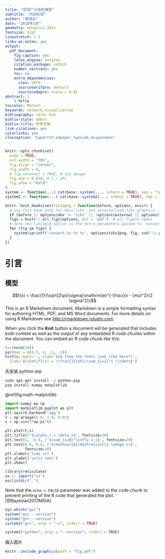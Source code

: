 ```yaml
---
title: "空间广义线性模型"
subtitle: "代码实现"
author: "黄湘云"
date: "2018年3月"
geometry: margin=1.18in
fontsize: 12pt
linestretch: 1.5
links-as-notes: yes
output: 
  pdf_document: 
    fig_caption: yes
    latex_engine: xelatex
    citation_package: natbib
    number_sections: yes
    toc: no
    extra_dependencies:
      ctex: UTF8
      sourceserifpro: default
      sourcecodepro: scale = 0.85
abstract: |
    | hello
toccolor: Maroon
keywords: network,visualization
bibliography: refer.bib
biblio-style: abbrv
biblio-title: 参考文献
link-citations: yes
colorlinks: yes
classoption: "hyperref,a4paper,twoside,dvipsnames"
---
```


```r
knitr::opts_chunk$set(
  echo = TRUE,
  out.width = "70%",
  fig.align = "center",
  fig.width = 6,
  # fig.showtext = TRUE, # too danger
  fig.asp = 0.618, # 1 / phi
  fig.show = "hold"  
)
system <- function(...) cat(base::system(..., intern = TRUE), sep = "\n")
system2 <- function(...) cat(base::system2(..., stdout = TRUE), sep = "\n")

knitr::knit_hooks$set(tikz2png = function(before, options, envir) {
  # use this hook only for dev='tikz' and externalized tikz graphics
  if (before || options$dev != 'tikz' || !options$external || options$fig.num == 0) return()
  figs = knitr:::all_figs(options, ext = 'pdf')  # all figure names
  # note the tikz2png option is the extra parameters passed to 'convert'
  for (fig in figs) {
    system(sprintf('convert %s %s %s', options$tikz2png, fig, sub('\\.pdf$', '.png', fig)))
  }
})
```

# 引言

## 模型

$$f(x) = \frac{1}{\sqrt{2\pi}\sigma}\mathrm{e}^{-\frac{(x - \mu)^2}{2 \sigma^2}}$$
This is an R Markdown document. Markdown is a simple formatting syntax for authoring HTML, PDF, and MS Word documents. For more details on using R Markdown see <http://rmarkdown.rstudio.com>.

When you click the **Knit** button a document will be generated that includes both content as well as the output of any embedded R code chunks within the document. You can embed an R code chunk like this:

```r
(x=rnorm(20))
par(mar = c(4.5, 4, .1, .1))
hist(x, main='', xlab='$x$ (how the fonts look like here?)',
  ylab='$\\hat{f}(x) = \\frac{1}{nh}\\sum_{i=1}^n \\cdots$')
```

先安装 python-pip

```bash
sudo apt-get install -y python-pip
pip install numpy matplotlib
```

\@ref(fig:math-matplotlib)

```python
import numpy as np
import matplotlib.pyplot as plt
plt.switch_backend('agg')
t = np.arange(0.0, 2.0, 0.01)
s = np.sin(2*np.pi*t)

plt.plot(t,s)
plt.title(r'$\alpha_i > \beta_i$', fontsize=20)
plt.text(1, -0.6, r'$\sum_{i=0}^\infty x_i$', fontsize=20)
plt.text(0.6, 0.6, r'$\mathcal{A}\mathrm{sin}(2 \omega t)$',
         fontsize=20)
plt.xlabel('time (s)')
plt.ylabel('volts (mV)')
plt.show()
```

```r
library(reticulate)
os <- import("os")
os$listdir(".")
```

Note that the `echo = FALSE` parameter was added to the code chunk to prevent printing of the R code that generated the plot.[@Bayesian2017ARSA]

```r
Sys.which("gcc")
system("gcc --version")
system("g++ --version")
system2("g++", args = "-v", stderr = TRUE)
```


```r
system2("python", args = "--version", stderr = TRUE)
```


插入图片

```r
knitr::include_graphics(path = "fig.pdf")
```
